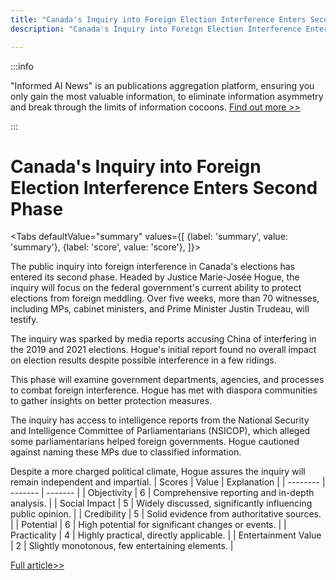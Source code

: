 ```yaml
---
title: "Canada's Inquiry into Foreign Election Interference Enters Second Phase"
description: "Canada's Inquiry into Foreign Election Interference Enters Second Phase"

---
```



:::info

"Informed AI News" is an publications aggregation platform, ensuring you only gain the most valuable information, to eliminate information asymmetry and break through the limits of information cocoons.  [Find out more >>](/)

:::

# Canada's Inquiry into Foreign Election Interference Enters Second Phase


<Tabs
	defaultValue="summary"
	values={[
	{label: 'summary', value: 'summary'},
	{label: 'score', value: 'score'},
]}>
<TabItem value="summary">


The public inquiry into foreign interference in Canada's elections has entered its second phase. Headed by Justice Marie-Josée Hogue, the inquiry will focus on the federal government's current ability to protect elections from foreign meddling. Over five weeks, more than 70 witnesses, including MPs, cabinet ministers, and Prime Minister Justin Trudeau, will testify.

The inquiry was sparked by media reports accusing China of interfering in the 2019 and 2021 elections. Hogue's initial report found no overall impact on election results despite possible interference in a few ridings.

This phase will examine government departments, agencies, and processes to combat foreign interference. Hogue has met with diaspora communities to gather insights on better protection measures.

The inquiry has access to intelligence reports from the National Security and Intelligence Committee of Parliamentarians (NSICOP), which alleged some parliamentarians helped foreign governments. Hogue cautioned against naming these MPs due to classified information.

Despite a more charged political climate, Hogue assures the inquiry will remain independent and impartial.
</TabItem>
<TabItem value="score">
	| Scores     | Value   | Explanation |
	| -------- | ------- | ------- |
	| Objectivity  | 6    | Comprehensive reporting and in-depth analysis.    |
	| Social Impact | 5     | Widely discussed, significantly influencing public opinion.    |
	| Credibility    | 5    | Solid evidence from authoritative sources.    |
	| Potential    | 6    | High potential for significant changes or events.    |
	| Practicality    | 4    | Highly practical, directly applicable.    |
	| Entertainment Value    | 2    | Slightly monotonous, few entertaining elements.    |
</TabItem>
</Tabs>

[Full article>>](https://ici.radio-canada.ca/rci/en/news/2104941/second-round-of-foreign-interference-inquiry-looks-at-whether-ottawa-is-able-to-protect-elections)
